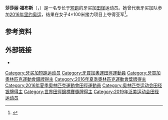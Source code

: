 '''莎莎丽·福布斯'''（{{lang-en|Sashalee Forbes}}，{{bd|1996年|5月10日}}）是一名专长于[[短跑|短跑]]的牙买加[[田径|田径]]运动员。她曾代表牙买加队参加[[2016年夏季奥林匹克运动会|2016年里约奥运]]，结果在女子4×100米接力项目上夺得亚军<ref>{{cite web|url=https://www.rio2016.com/en/athlete/sashalee-forbes |title=Sashalee Forbes |work=Rio 2016| accessdate=2016-08-20 |archiveurl=https://web.archive.org/web/20161125211143/https://www.rio2016.com/en/athlete/sashalee-forbes |archivedate=2016-11-25 }}</ref>。

==参考资料==
{{reflist}}

==外部链接==
*{{IAAF name|id=271437}}

{{Authority control}}

{{DEFAULTSORT:Forbes, Shashalee}}
[[Category:牙买加短跑运动员|Category:牙买加短跑运动员]]
[[Category:牙買加奧運田徑運動員|Category:牙買加奧運田徑運動員]]
[[Category:牙買加奧林匹克運動會銀牌得主|Category:牙買加奧林匹克運動會銀牌得主]]
[[Category:2016年夏季奧林匹克運動會獎牌得主|Category:2016年夏季奧林匹克運動會獎牌得主]]
[[Category:2016年夏季奧林匹克運動會田徑運動員|Category:2016年夏季奧林匹克運動會田徑運動員]]
[[Category:奥林匹克运动会田径银牌得主|Category:奥林匹克运动会田径银牌得主]]
[[Category:世界田徑錦標賽獎牌得主|Category:世界田徑錦標賽獎牌得主]]
[[Category:2019年泛美运动会田径运动员|Category:2019年泛美运动会田径运动员]]

{{美洲体育人物小作品}}